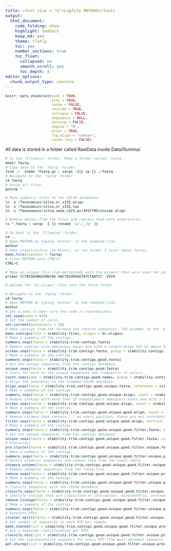 ```yaml
---
title: <font size = "6">Logfile MOTHUR</font>
output:
  html_document:
    code_folding: show
    highlight: haddock
    keep_md: yes
    theme: flatly
    toc: yes
    number_sections: true
    toc_float:
      collapsed: no
      smooth_scroll: yes
      toc_depth: 4
editor_options:
  chunk_output_type: console
---
```


<style>
#TOC {
  margin: 15px 0px 15px 0px;
}
@media (max-width: 768px) {
#TOC {
  position: relative;
  width: 100%;
}
}
.toc-content {
  padding-left: 20px;
  padding-right: 20px;
}
div.tocify {
  width: 20%;
  max-width: 700px;
  max-height: 85%;
}
  body {text-align: justify}
  .main-container {max-width: 2100px !important;}
  code.r{ font-size: 11px; }
  pre{ font-size: 15px }
  pre code, pre, code {
  white-space: pre !important;
  overflow-x: scroll !important;
  word-break: keep-all !important;
  word-wrap: initial !important;
}
</style>

```r
knitr::opts_chunk$set(eval = TRUE, 
                      echo = TRUE, 
                      cache = FALSE,
                      include = TRUE,
                      collapse = FALSE,
                      dependson = NULL,
                      warning = FALSE,
                      engine = "R",
                      error = TRUE,
                      fig.align = "center",
                      cache.lazy = FALSE)
```


All data is stored in a folder called RawData inside Data/Illumina/.

```r
# In the 'Illumina'-folder. Make a folder called 'fastq'.
mkdir fastq
# Copy data to the 'fastq'-folder.
find ./ -iname *fastq.gz | xargs -I{} cp {} ./fastq
# Navigate to the 'fastq'-folder.
cd fastq
# Unzip all files.
gunzip *

# Make symbolic links to the SILVA databases.
ln -s /Taxonomies/silva.nr_v132.align
ln -s /Taxonomies/silva.nr_v132.tax
ln -s /Taxonomies/silva.seed_v123.pcr341f785rinside.align

# Remove dashes from the files and replace them with underscores.
ls *.fastq | xargs -I {} rename 's/-/_/g' {}
```

```r
# Go back to the 'Illumina'-folder.
cd ..
# Open MOTHUR by typing 'mothur' in the command line.
mothur
# Make stabilityfile (in Mothur, in the folder 1 level above fastq).
make.file(inputdir = fastq)
# Close MOTHUR with CTRL+C
CTRL+C
```

```r
# Make an oligos-file (tab-delimited) with the primers that were used for sequencing. Call it 'bc.oligos'. 
primer CCTACGGGNGGCWGCAG GACTACHVGGGTATCTAATCC	V3V4

# Upload the 'bc.oligos'-file into the fastq folder
```

```r
# Navigate to the 'fastq'-folder.
cd fastq
# Open MOTHUR by typing 'mothur' in the command line.
mothur
# Set a seed to make sure the code is reproducible.
set.seed(seed = 458)
# Set the number of cores.
set.current(processors = 20)
# Make contigs from the forward and reverse sequences. The primmer in the 'bc.oligos'-file will be clipped from the sequences.
make.contigs(file = stability.files, oligos = bc.oligos)
# Make a summary of the contigs.
summary.seqs(fasta = stability.trim.contigs.fasta)
# Remove contigs with ambiguous bases and with a length below 402 of above 428 basepairs.
screen.seqs(fasta = stability.trim.contigs.fasta, group = stability.contigs.groups, maxambig = 0, minlength = 402, maxlength = 428)
# Make a summary of the contigs.
summary.seqs(fasta = stability.trim.contigs.good.fasta)
# Get the unique sequences from the contigs database.
unique.seqs(fasta = stability.trim.contigs.good.fasta)
# Count for each of the unique sequences how frequently it occurs.
count.seqs(name = stability.trim.contigs.good.names, group = stability.contigs.good.groups)
# Align the sequences to the trimmed SILVA database.
align.seqs(fasta = stability.trim.contigs.good.unique.fasta, reference = silva.seed_v123.pcr341f785rinside.align, flip = T)
# Make a summary of the contigs.
summary.seqs(fasta = stability.trim.contigs.good.unique.align, count = stability.trim.contigs.good.count_table)
# Remove contigs with more than 12 homopolymers ambiguous bases and with a start below 2 or and end above 17012 basepairs.
screen.seqs(fasta = stability.trim.contigs.good.unique.align, count = stability.trim.contigs.good.count_table, summary = stability.trim.contigs.good.unique.summary, start = 2, end = 17012, maxhomop = 12)
# Make a summary of the contigs.
summary.seqs(fasta = stability.trim.contigs.good.unique.good.align, count = stability.trim.contigs.good.good.count_table)
# Remove columns that contain '.' at every position, these are not informative.
filter.seqs(fasta = stability.trim.contigs.good.unique.good.align, vertical = T, trump = .)
# Make a summary of the contigs.
summary.seqs(fasta = stability.trim.contigs.good.unique.good.filter.fasta, count = stability.trim.contigs.good.good.count_table)
# Get the unique sequences from the contigs database.
unique.seqs(fasta = stability.trim.contigs.good.unique.good.filter.fasta, count = stability.trim.contigs.good.good.count_table)
# Precluster
pre.cluster(fasta = stability.trim.contigs.good.unique.good.filter.unique.fasta, count = stability.trim.contigs.good.unique.good.filter.count_table, diffs = 4)
# Make a summary of the contigs.
summary.seqs(fasta = stability.trim.contigs.good.unique.good.filter.unique.precluster.fasta, count = stability.trim.contigs.good.unique.good.filter.unique.precluster.count_table)
# Detect chimeric sequences and remove them from the count table.
chimera.uchime(fasta = stability.trim.contigs.good.unique.good.filter.unique.precluster.fasta, count = stability.trim.contigs.good.unique.good.filter.unique.precluster.count_table, dereplicate = t)
# Remove chimeric sequences from the fasta-file.
remove.seqs(fasta = stability.trim.contigs.good.unique.good.filter.unique.precluster.fasta, accnos = stability.trim.contigs.good.unique.good.filter.unique.precluster.denovo.uchime.accnos)
# Make a summary of the contigs.
summary.seqs(fasta = stability.trim.contigs.good.unique.good.filter.unique.precluster.pick.fasta, count = stability.trim.contigs.good.unique.good.filter.unique.precluster.denovo.uchime.pick.count_table)
# Classify sequences with the SILVA database
classify.seqs(fasta = stability.trim.contigs.good.unique.good.filter.unique.precluster.pick.fasta, count = stability.trim.contigs.good.unique.good.filter.unique.precluster.denovo.uchime.pick.count_table, reference = silva.nr_v132.align, taxonomy = silva.nr_v132.tax, cutoff = 80)
# Identify contigs that are classified as chloroplast, mitochondria, archaea, eukaryota or that could not be classified (i.e. classified as 'unknown')
remove.lineage(fasta = stability.trim.contigs.good.unique.good.filter.unique.precluster.pick.fasta, count = stability.trim.contigs.good.unique.good.filter.unique.precluster.denovo.uchime.pick.count_table, taxonomy = stability.trim.contigs.good.unique.good.filter.unique.precluster.pick.nr_v132.wang.taxonomy, taxon = Chloroplast-Mitochondria-unknown-Archaea-Eukaryota)
# Make a summary of the contigs.
summary.seqs(fasta = stability.trim.contigs.good.unique.good.filter.unique.precluster.pick.pick.fasta, count = stability.trim.contigs.good.unique.good.filter.unique.precluster.denovo.uchime.pick.pick.count_table)
# Generate OTUs.
cluster.split(fasta = stability.trim.contigs.good.unique.good.filter.unique.precluster.pick.pick.fasta, count = stability.trim.contigs.good.unique.good.filter.unique.precluster.denovo.uchime.pick.pick.count_table, taxonomy = stability.trim.contigs.good.unique.good.filter.unique.precluster.pick.nr_v132.wang.pick.taxonomy, splitmethod = classify, taxlevel = 4)
# Get number of sequences in each OTU per sample.
make.shared(list = stability.trim.contigs.good.unique.good.filter.unique.precluster.pick.pick.opti_mcc.list, count = stability.trim.contigs.good.unique.good.filter.unique.precluster.denovo.uchime.pick.pick.count_table, label = 0.03)
# Get a taxonomy classification per OTU.
classify.otu(list = stability.trim.contigs.good.unique.good.filter.unique.precluster.pick.pick.opti_mcc.list, count = stability.trim.contigs.good.unique.good.filter.unique.precluster.denovo.uchime.pick.pick.count_table, taxonomy = stability.trim.contigs.good.unique.good.filter.unique.precluster.pick.nr_v132.wang.pick.taxonomy, label = 0.03)
# Get the representative sequence for every OTU (the most abundant sequence is considerd representative for the OTU).
get.oturep(list = stability.trim.contigs.good.unique.good.filter.unique.precluster.pick.pick.opti_mcc.list, count = stability.trim.contigs.good.unique.good.filter.unique.precluster.denovo.uchime.pick.pick.count_table, fasta = stability.trim.contigs.good.unique.good.filter.unique.precluster.pick.pick.fasta, method = abundance)
```